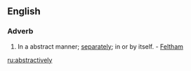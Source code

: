 ==English==

===Adverb===
{{en-adv}}

#In a abstract manner; [[separately]]; in or by itself. - [[Feltham]]

[[ru:abstractively]]